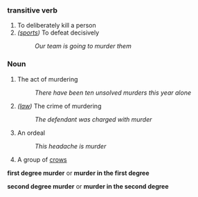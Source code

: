 === transitive verb ===

# To deliberately kill a person
# ''([[sports]])'' To defeat decisively
#: ''Our team is going to murder them''

=== Noun ===

# The act of murdering
#: ''There have been ten unsolved murders this year alone''
# ''([[law]])'' The crime of murdering
#: ''The defendant was charged with murder''
# An ordeal
#: ''This headache is murder''
# A group of [[crow]]s

'''first degree murder''' or '''murder in the first degree'''

'''second degree murder''' or '''murder in the second degree'''